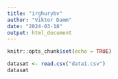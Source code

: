 ```yaml
---
title: "irghurybv"
author: "Viktor Damm"
date: "2024-03-18"
output: html_document
---
```


```r
knitr::opts_chunk$set(echo = TRUE)
```

```r
datasæt <- read.csv("data1.csv")
datasæt
```

